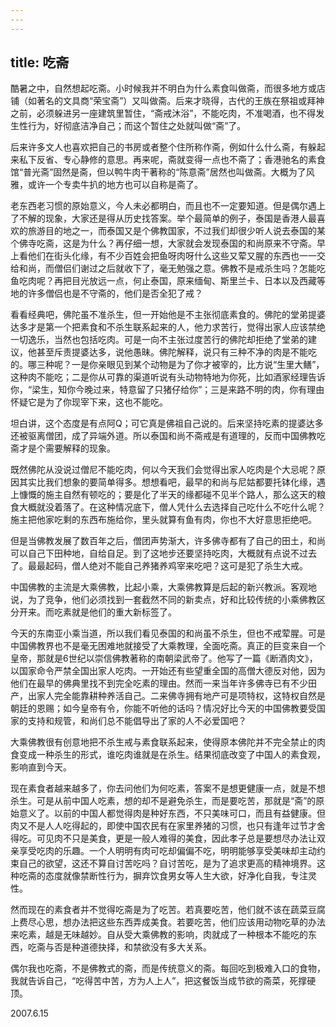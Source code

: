 ```yaml
---
---
---
```

title: 吃斋
---




酷暑之中，自然想起吃斋。小时候我并不明白为什么素食叫做斋，而很多地方或店铺（如著名的文具商“荣宝斋”）又叫做斋。后来才晓得，古代的王族在祭祖或拜神之前，必须躲进另一座建筑里暂住，“斋戒沐浴”，不能吃肉，不准喝酒，也不得发生性行为，好彻底洁净自己；而这个暂住之处就叫做“斋”了。

后来许多文人也喜欢把自己的书房或者整个住所称作斋，例如什么什么斋，有躲起来私下反省、专心静修的意思。再来呢，斋就变得一点也不斋了；香港驰名的素食馆“普光斋”固然是斋，但以鸭牛肉干著称的“陈意斋”居然也叫做斋。大概为了风雅，或许一个专卖牛扒的地方也可以自称是斋了。

老东西老习惯的原始意义，今人未必都明白，而且也不一定要知道。但是偶尔遇上了不解的现象，大家还是得从历史找答案。举个最简单的例子，泰国是香港人最喜欢的旅游目的地之一，而泰国又是个佛教国家，不过我们却很少听人说去泰国的某个佛寺吃斋，这是为什么？再仔细一想，大家就会发现泰国的和尚原来不守斋。早上看他们在街头化缘，有不少百姓会把鱼呀肉呀什么这些又荤又腥的东西也一一交给和尚，而僧侣们谢过之后就收下了，毫无勉强之意。佛教不是戒杀生吗？怎能吃鱼吃肉呢？再把目光放远一点，何止泰国，原来缅甸、斯里兰卡、日本以及西藏等地的许多僧侣也是不守斋的，他们是否全犯了戒？

看看经典吧，佛陀虽不准杀生，但一开始他是不主张彻底素食的。佛陀的堂弟提婆达多才是第一个把素食和不杀生联系起来的人，他力求苦行，觉得出家人应该禁绝一切逸乐，当然也包括吃肉。可是一向不主张过度苦行的佛陀却拒绝了堂弟的建议，他甚至斥责提婆达多，说他愚昧。佛陀解释，说只有三种不净的肉是不能吃的。哪三种呢？一是你亲眼见到某个动物是为了你才被宰的，比方说“生里大鳝”，这种肉不能吃；二是你从可靠的渠道听说有头动物特地为你死，比如酒家经理告诉你，“梁生，知你今晚过来，特意留了只猪仔给你”；三是来路不明的肉，你有理由怀疑它是为了你现宰下来，这也不能吃。

坦白讲，这个态度是有点阿Q；可它真是佛祖自己说的。后来坚持吃素的提婆达多还被驱离僧团，成了异端外道。所以泰国和尚不斋戒是有道理的，反而中国佛教吃斋才是个需要解释的现象。

既然佛陀从没说过僧尼不能吃肉，何以今天我们会觉得出家人吃肉是个大忌呢？原因其实比我们想象的要简单得多。想想看吧，最早的和尚与尼姑都要托钵化缘，遇上慷慨的施主自然有顿吃的；要是化了半天的缘都碰不见半个路人，那么这天的粮食大概就没着落了。在这种情况底下，僧人凭什么去选择自己吃什么不吃什么呢？施主把他家吃剩的东西布施给你，里头就算有鱼有肉，你也不大好意思拒绝吧。

但是当佛教发展了数百年之后，僧团声势渐大，许多佛寺都有了自己的田土，和尚可以自己下田种地，自给自足。到了这地步还要坚持吃肉，大概就有点说不过去了。最最起码，僧人绝对不能自己养猪养鸡宰来吃吧？这可是犯了杀生大戒。

中国佛教的主流是大乘佛教，比起小乘，大乘佛教算是后起的新兴教派。客观地说，为了竞争，他们必须找到一套截然不同的新卖点，好和比较传统的小乘佛教区分开来。而吃素就是他们的重大新标签了。

今天的东南亚小乘当道，所以我们看见泰国的和尚虽不杀生，但也不戒荤腥。可是中国佛教界也不是毫无困难地就接受了大乘教理，全面吃斋。真正的巨变来自一个皇帝，那就是6世纪以崇信佛教著称的南朝梁武帝了。他写了一篇《断酒肉文》，以国家命令严禁全国出家人吃肉。一开始还有些望重全国的高僧大德反对他，因为他们在最早的佛典里找不到完全吃素的理由。然而一来当年许多佛寺已有不少田产，出家人完全能靠耕种养活自己。二来佛寺拥有地产可是项特权，这特权自然是朝廷的恩赐；如今皇帝有令，你能不听他的话吗？情况好比今天的中国佛教要受国家的支持和规管，和尚们总不能倡导出了家的人不必爱国吧？

大乘佛教很有创意地把不杀生戒与素食联系起来，使得原本佛陀并不完全禁止的肉食变成一种杀生的形式，谁吃肉谁就是在杀生。结果彻底改变了中国人的素食观，影响直到今天。

现在素食者越来越多了，你去问他们为何吃素，答案不是想更健康一点，就是不想杀生。可是从前中国人吃素，想的却不是避免杀生，而是要吃苦，那就是“斋”的原始意义了。以前的中国人都觉得肉是种好东西，不只美味可口，而且有益健康。但肉又不是人人吃得起的，即使中国农民有在家里养猪的习惯，也只有逢年过节才舍得吃。可见肉不只是美食，更是一般人难得的美食，因此孝子总是要想尽办法让双亲享受吃肉的乐趣。一个人明明有肉可吃却偏偏不吃，明明能够享受美味却主动约束自己的欲望，这还不算自讨苦吃吗？自讨苦吃，是为了追求更高的精神境界。这种吃斋的态度就像禁断性行为，摒弃饮食男女等人生大欲，好净化自我，专注灵性。

然而现在的素食者并不觉得吃斋是为了吃苦。若真要吃苦，他们就不该在蔬菜豆腐上费尽心思，想办法把这些东西弄成美食。若要吃苦，他们应该用动物吃草的办法来吃素，越是无味越妙。自从受大乘佛教的影响，肉就成了一种根本不能吃的东西，吃斋与否是种道德抉择，和禁欲没有多大关系。

偶尔我也吃斋，不是佛教式的斋，而是传统意义的斋。每回吃到极难入口的食物，我就告诉自己，“吃得苦中苦，方为人上人”，把这餐饭当成节欲的斋菜，死撑硬顶。





2007.6.15